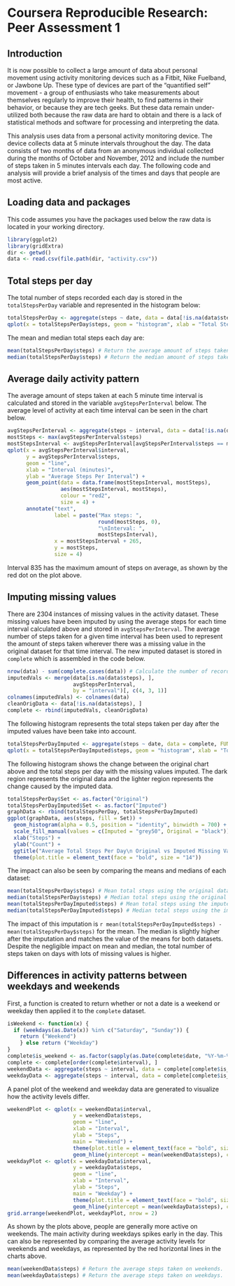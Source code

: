 # Coursera Reproducible Research: Peer Assessment 1
## Introduction
It is now possible to collect a large amount of data about personal movement using activity monitoring devices such as a Fitbit, Nike Fuelband, or Jawbone Up. These type of devices are part of the "quantified self" movement - a group of enthusiasts who take measurements about themselves regularly to improve their health, to find patterns in their behavior, or because they are tech geeks. But these data remain under-utilized both because the raw data are hard to obtain and there is a lack of statistical methods and software for processing and interpreting the data.

This analysis uses data from a personal activity monitoring device. The device collects data at 5 minute intervals throughout the day. The data consists of two months of data from an anonymous individual collected during the months of October and November, 2012 and include the number of steps taken in 5 minutes intervals each day. The following code and analysis will provide a brief analysis of the times and days that people are most active.

## Loading data and packages
This code assumes you have the packages used below the raw data is located in your working directory.
```r
library(ggplot2)
library(gridExtra)
dir <- getwd()
data <- read.csv(file.path(dir, "activity.csv"))
```

## Total steps per day
The total number of steps recorded each day is stored in the `totalStepsPerDay` variable and represented in the histogram below:
```r
totalStepsPerDay <- aggregate(steps ~ date, data = data[!is.na(data$steps), ], FUN = sum)
qplot(x = totalStepsPerDay$steps, geom = "histogram", xlab = "Total Steps", ylab = "Count", bindwidth = 700, main = "Total Number of Steps Taken Each Day")
```

The mean and median total steps each day are:
```r
mean(totalStepsPerDay$steps) # Return the average amount of steps taken each day.
median(totalStepsPerDay$steps) # Return the median amount of steps taken each day.
```

## Average daily activity pattern
The average amount of steps taken at each 5 minute time interval is calculated and stored in the variable `avgStepsPerInterval` below. The average level of activity at each time interval can be seen in the chart below.
```r
avgStepsPerInterval <- aggregate(steps ~ interval, data = data[!is.na(data$steps), ], FUN = mean)
mostSteps <- max(avgStepsPerInterval$steps)
mostStepsInterval <- avgStepsPerInterval[avgStepsPerInterval$steps == mostSteps, 1]
qplot(x = avgStepsPerInterval$interval, 
      y = avgStepsPerInterval$steps, 
      geom = "line", 
      xlab = "Interval (minutes)",
      ylab = "Average Steps Per Interval") + 
      geom_point(data = data.frame(mostStepsInterval, mostSteps), 
                 aes(mostStepsInterval, mostSteps), 
                 colour = "red2", 
                 size = 4) + 
      annotate("text", 
               label = paste("Max steps: ", 
                             round(mostSteps, 0), 
                             "\nInterval: ",
                             mostStepsInterval), 
               x = mostStepsInterval + 265, 
               y = mostSteps, 
               size = 4)
```

Interval 835 has the maximum amount of steps on average, as shown by the red dot on the plot above.


## Imputing missing values
There are 2304 instances of missing values in the activity dataset. These missing values have been imputed by using the average steps for each time interval calculated above and stored in `avgStepsPerInterval`. The average number of steps taken for a given time interval has been used to represent the amount of steps taken wherever there was a missing value in the original dataset for that time interval. The new imputed dataset is stored in `complete` which is assembled in the code below.

```r
nrow(data) - sum(complete.cases(data)) # Calculate the number of records with missing values.
imputedVals <- merge(data[is.na(data$steps), ], 
                     avgStepsPerInterval, 
                     by = "interval")[, c(4, 3, 1)]
colnames(imputedVals) <- colnames(data)
cleanOrigData <- data[!is.na(data$steps), ]
complete <- rbind(imputedVals, cleanOrigData)
```

The following histogram represents the total steps taken per day after the imputed values have been take into account.

```r
totalStepsPerDayImputed <- aggregate(steps ~ date, data = complete, FUN = sum)
qplot(x = totalStepsPerDayImputed$steps, geom = "histogram", xlab = "Total Steps", ylab = "Count", binwidth = 700, main = "Total Number of Steps Taken Each Day\n (Imputed Missing Values)")
```

The following histogram shows the change between the original chart above and the total steps per day with the missing values imputed. The dark region represents the original data and the lighter region represents the change caused by the imputed data.

```r
totalStepsPerDay$Set <- as.factor("Original")
totalStepsPerDayImputed$Set <- as.factor("Imputed")
graphData <- rbind(totalStepsPerDay, totalStepsPerDayImputed)
ggplot(graphData, aes(steps, fill = Set)) + 
  geom_histogram(alpha = 0.5, position = "identity", binwidth = 700) + 
  scale_fill_manual(values = c(Imputed = "grey50", Original = "black")) +
  xlab("Steps") +
  ylab("Count") +
  ggtitle("Average Total Steps Per Day\n Original vs Imputed Missing Values") +
  theme(plot.title = element_text(face = "bold", size = "14"))
```

The impact can also be seen by comparing the means and medians of each dataset:
```r
mean(totalStepsPerDay$steps) # Mean total steps using the original data
median(totalStepsPerDay$steps) # Median total steps using the original data
mean(totalStepsPerDayImputed$steps) # Mean total steps using the imputed data
median(totalStepsPerDayImputed$steps) # Median total steps using the imputed data
```
The impact of this imputation is `r mean(totalStepsPerDayImputed$steps) - mean(totalStepsPerDay$steps)` for the mean. The median is slightly higher after the imputation and matches the value of the means for both datasets. Despite the negligible impact on mean and median, the total number of steps taken on days with lots of missing values is higher.

## Differences in activity patterns between weekdays and weekends
First, a function is created to return whether or not a date is a weekend or weekday then applied it to the `complete` dataset.
```r
isWeekend <- function(x) {
  if (weekdays(as.Date(x)) %in% c("Saturday", "Sunday")) {
    return ("Weekend")
    } else return ("Weekday")
}
complete$is_weekend <- as.factor(sapply(as.Date(complete$date, "%Y-%m-%d"), FUN = isWeekend))
complete <- complete[order(complete$interval), ]
weekendData <- aggregate(steps ~ interval, data = complete[complete$is_weekend == "Weekend", ], FUN = mean)
weekdayData <- aggregate(steps ~ interval, data = complete[complete$is_weekend == "Weekday", ], FUN = mean)
```

A panel plot of the weekend and weekday data are generated to visualize how the activity levels differ.
```r
weekendPlot <- qplot(x = weekendData$interval,
                     y = weekendData$steps,
                     geom = "line",
                     xlab = "Interval",
                     ylab = "Steps",
                     main = "Weekend") +
                     theme(plot.title = element_text(face = "bold", size = "14")) +
                     geom_hline(yintercept = mean(weekendData$steps), colour = "red")
weekdayPlot <- qplot(x = weekdayData$interval,
                     y = weekdayData$steps,
                     geom = "line",
                     xlab = "Interval",
                     ylab = "Steps",
                     main = "Weekday") +
                     theme(plot.title = element_text(face = "bold", size = "14")) +
                     geom_hline(yintercept = mean(weekdayData$steps), colour = "red")
grid.arrange(weekendPlot, weekdayPlot, nrow = 2)
```

As shown by the plots above, people are generally more active on weekends. The main activity during weekdays spikes early in the day. This can also be represented by comparing the average activity levels for weekends and weekdays, as represented by the red horizontal lines in the charts above.
```r
mean(weekendData$steps) # Return the average steps taken on weekends.
mean(weekdayData$steps) # Return the average steps taken on weekdays.
```